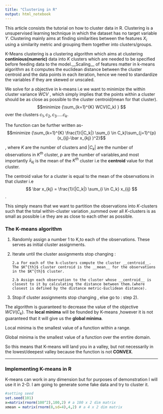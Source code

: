 ```yaml
---
title: "Clustering in R"
output: html_notebook
---
```


This article consists the tutorial on how to cluster data in R. Clustering is a unsupervised learning technique in which the dataset has no target variable $Y$. Clustering mainly aims at finding similarities between the features $X_i$ using a similarity metric and grouping them together into clusters/groups.

K-Means clustering is a clustering algorithm which aims at clustering __continious(numeric)__ data into $K$ clusters which are needed to be specified before feeding data to the model.__Scaling__ of features matter in k-means algorithm as it computes the euclidean distance between the cluster centroid and the data points in each iteration, hence we need to standardize the variables if they are skewed or unscaled.

We solve for a objective in k-means i.e we want to minimize the within cluster variance $WCV$ , which simply implies that the points within a cluster should be as close as possible to the cluster centroid(mean for that cluster).
$$minimize {\sum_{k=1}^{K} WCV(C_k) } $$ over the clusters $c_1,c_2,c_3.....c_k$.


The function can be further written as- 
$$minimize {\sum_{k=1}^{K} \frac{1}{|C_k|} \sum_{i \in C_k}\sum_{j=1}^{p}(x_{ij}-\bar x_{kj} )^2}$$

, where $K$ are the number of clusters and $|C_k|$ are the number of observations in $K^{th}$ cluster, $p$ are the number of variables,and most importantly $\bar x_{kj}$ is the mean of the $K^{th}$ cluster i.e the __centroid__ value for that cluster.

The centroid value for a cluster is equal to the mean of the observations in that cluster i.e $$ \bar x_{kj} = \frac{1}{|C_k|} \sum_{i \in C_k} x_{ij} $$.

This simply means that we want to partition the observations into $K$-clusters such that the total within-cluster variation ,summed over all $K$-clusters is as small as possible i.e they are as close to each other as possible.


### The K-means algorithm

1) Randomly assign a number 1 to K,to each of the observations. These serves as initial cluster assignments.

2) Iterate until the cluster assignments stop changing :
      
       2.a For each of the k-clusters compute the cluster __centroid__. The $K^{th}$ cluster centroid is the __mean__ for the observations in the $K^{th}$ cluster.
       
       2.b Assign each observation to the cluster whose __centroid__ is closest to it by calculating the distance between them.(where closest is defined by the distance metric-Euclidean distance).
       
       
3) Stop:if cluster assignments stop changing , else go to : step 2).


The algorithm is guaranteed to decrease the value of the objective $WCV(C_k)$. The __local minima__  will be founded by K-means ,however it is not guaranteed that it will give us the __global minima__.

Local minima is the smallest value of a function within a range.

Global minima is the smallest value of a function over the enrtire domain. 

So this means that K-means will land you in a valley, but not necessarily in the lowest/deepest valley because the function is not __CONVEX__.


--------------

### Implementing K-means in R

K-means can work in any dimension but for purposes of demonstration I will use it in 2-D. I am going to generate some fake data and try to cluster it.

```r
#setting seed
set.seed(101)
x=matrix(rnorm(100^2),100,2) # a 100 x 2 dim matrix
xmean = matrix(rnorm(8,sd=4),4,2) # a 4 x 2 dim matrix


```

